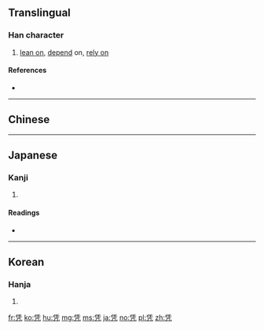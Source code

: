 {{also|憑}}
==Translingual==

===Han character===
{{Han char|rn=16|rad=几|as=06|sn=8|four=|canj=OGHN|ids=⿱任几}}

# [[lean on]], [[depend]] on, [[rely on]]

====References====
* {{Han ref|kx=0134.160|dkj=01766|dj=0299.330|hdz=10277.220|uh=51ED|ud=20973}}

----

==Chinese==
{{zh-see|憑}}

----

==Japanese==

===Kanji===
{{ja-kanji|grade=|rs=几06}}

# {{defn|lang=ja|sort=几06}}

====Readings====
* {{ja-readings|on=[[ひょう]] (hyō)|kun=[[よる]] (yoru), [[もたれる]] (motareru)}}

----

==Korean==

===Hanja===
{{ko-hanja|hangeul=빙|rv=bing|mr=ping}}

# {{defn|lang=ko|sort=几06}}

[[fr:凭]]
[[ko:凭]]
[[hu:凭]]
[[mg:凭]]
[[ms:凭]]
[[ja:凭]]
[[no:凭]]
[[pl:凭]]
[[zh:凭]]